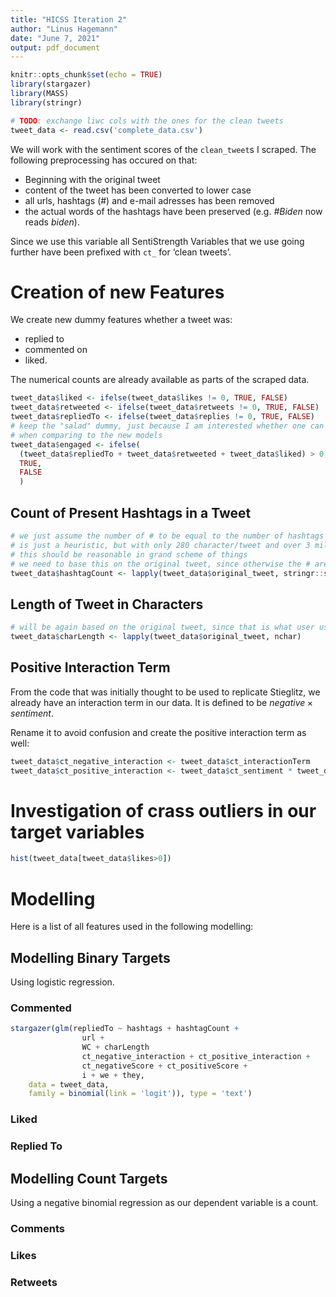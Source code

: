 ```yaml
---
title: "HICSS Iteration 2"
author: "Linus Hagemann"
date: "June 7, 2021"
output: pdf_document
---
```


```r
knitr::opts_chunk$set(echo = TRUE)
library(stargazer)
library(MASS)
library(stringr)
```

```r
# TODO: exchange liwc cols with the ones for the clean tweets
tweet_data <- read.csv('complete_data.csv')
```

We will work with the sentiment scores of the `clean_tweet`s I scraped. The following preprocessing has occured on that:

- Beginning with the original tweet
- content of the tweet has been converted to lower case
- all urls, hashtags (#) and e-mail adresses has been removed
- the actual words of the hashtags have been preserved (e.g. *#Biden* now reads *biden*).

Since we use this variable all SentiStrength Variables that we use going further have been prefixed with `ct_` for 'clean tweets'.

# Creation of new Features

We create new dummy features whether a tweet was:

- replied to
- commented on
- liked.

The numerical counts are already available as parts of the scraped data.

```r
tweet_data$liked <- ifelse(tweet_data$likes != 0, TRUE, FALSE)
tweet_data$retweeted <- ifelse(tweet_data$retweets != 0, TRUE, FALSE)
tweet_data$repliedTo <- ifelse(tweet_data$replies != 0, TRUE, FALSE)
# keep the "salad" dummy, just because I am interested whether one can read more from it
# when comparing to the new models
tweet_data$engaged <- ifelse(
  (tweet_data$repliedTo + tweet_data$retweeted + tweet_data$liked) > 0,
  TRUE,
  FALSE
  )
```

## Count of Present Hashtags in a Tweet

```r
# we just assume the number of # to be equal to the number of hashtags
# is just a heuristic, but with only 280 character/tweet and over 3 million tweets
# this should be reasonable in grand scheme of things
# we need to base this on the original tweet, since otherwise the # are already removed
tweet_data$hashtagCount <- lapply(tweet_data$original_tweet, stringr::str_count, pattern = '#')
```

## Length of Tweet in Characters

```r
# will be again based on the original tweet, since that is what user users saw and interacted with
tweet_data$charLength <- lapply(tweet_data$original_tweet, nchar)
```

## Positive Interaction Term

From the code that was initially thought to be used to replicate Stieglitz, we already have an interaction term in our data.
It is defined to be $negative \times sentiment$.

Rename it to avoid confusion and create the positive interaction term as well:

```r
tweet_data$ct_negative_interaction <- tweet_data$ct_interactionTerm
tweet_data$ct_positive_interaction <- tweet_data$ct_sentiment * tweet_data$ct_positiveScore
```


# Investigation of crass outliers in our target variables

```r
hist(tweet_data[tweet_data$likes>0])
```


# Modelling

Here is a list of all features used in the following modelling:


## Modelling Binary Targets

Using logistic regression.

### Commented

```r
stargazer(glm(repliedTo ~ hashtags + hashtagCount + 
                url + 
                WC + charLength
                ct_negative_interaction + ct_positive_interaction +
                ct_negativeScore + ct_positiveScore +
                i + we + they,
    data = tweet_data,
    family = binomial(link = 'logit')), type = 'text')
```

### Liked

### Replied To


## Modelling Count Targets

Using a negative binomial regression as our dependent variable is a count.

### Comments

### Likes

### Retweets
